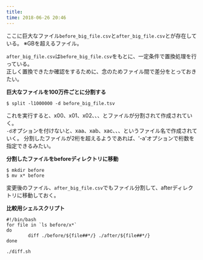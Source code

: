 ```yaml
---
title: 
time: 2018-06-26 20:46
---
```


ここに巨大なファイル`before_big_file.csv`と`after_big_file.csv`とが存在している。 ※GBを超えるファイル。

`after_big_file.csv`は`before_big_file.csv`をもとに、一定条件で置換処理を行っている。  
正しく置換できたか確認をするために、念のためファイル間で差分をとっておきたい。

**巨大なファイルを100万件ごとに分割する**

```
$ split -l1000000 -d before_big_file.tsv
```

これを実行すると、x00、x01、x02、、、とファイルが分割されて作成されていく。  
`-d`オプションを付けないと、xaa、xab、xac、、、というファイル名で作成されていく。 分割したファイルが2桁を超えるようであれば、'-a'オプションで桁数を指定できるみたい。

**分割したファイルをbeforeディレクトリに移動**

```
$ mkdir before
$ mv x* before
```

変更後のファイル、`after_big_file.csv`でもファイル分割して、afterディレクトリに移動しておく。

**比較用シェルスクリプト**

```
#!/bin/bash
for file in `ls before/x*`
do
        diff ./before/${file##*/} ./after/${file##*/}
done
```

```
./diff.sh
```
